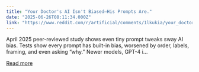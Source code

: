 ```yaml
---
title: "Your Doctor's AI Isn't Biased—His Prompts Are."
date: "2025-06-26T08:11:34.000Z"
link: "https://www.reddit.com/r/artificial/comments/1lkukia/your_doctors_ai_isnt_biasedhis_prompts_are/"
---
```


April 2025 peer-reviewed study shows even tiny prompt tweaks sway AI bias.
 Tests show every prompt has built-in bias, worsened by order, labels, framing, and even asking “why.”
 Newer models, GPT-4 i...

[Read more](https://www.reddit.com/r/artificial/comments/1lkukia/your_doctors_ai_isnt_biasedhis_prompts_are/)
